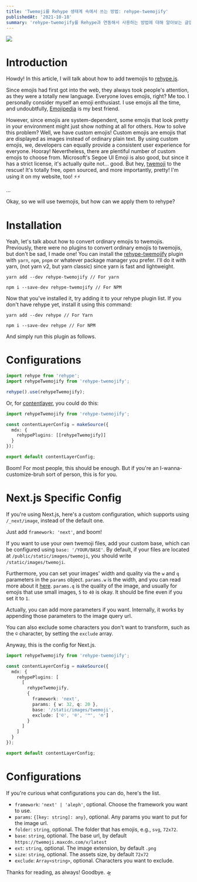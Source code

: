 ```yaml
---
title: 'Twemoji를 Rehype 생태계 속에서 쓰는 방법: rehype-twemojify'
publishedAt: '2021-10-18'
summary: 'rehype-twemojify를 Rehype과 연동해서 사용하는 방법에 대해 알아보는 글입니다.'
---
```


![](https://s3-alpha.figma.com/hub/file/338625855/c0c3061e-6431-432d-bc0e-f2ebab33bb4f-cover)

# Introduction

Howdy! In this article, I will talk about how to add twemojis to [rehype.js](https://github.com/rehypejs/rehype).

Since emojis had first got into the web, they always took people's attention, as they were a totally new language.
Everyone loves emojis, right? Me too. I personally consider myself an emoji enthusiast.
I use emojis all the time, and undoubtfully, [Emojipedia](https://emojipedia.com) is my best friend.

However, since emojis are system-dependent, some emojis that look pretty in your environment might just show nothing at all for others.
How to solve this problem? Well, we have custom emojis! Custom emojis are emojis that are displayed as images instead of ordinary plain text.
By using custom emojis, we, developers can equally provide a consistent user experience for everyone. Hooray!
Nevertheless, there are plentiful number of custom emojis to choose from.
Microsoft's Segoe UI Emoji is also good, but since it has a strict license, it's actually quite not... good.
But hey, [twemoji](https://twemoji.twitter.com/) to the rescue! It's totally free, open sourced, and more importantly, pretty!
I'm using it on my website, too! ⚡⚡

...

Okay, so we will use twemojis, but how can we apply them to rehype?

# Installation

Yeah, let's talk about how to convert ordinary emojis to twemojis.
Previously, there were no plugins to convert ordinary emojis to twemojis, but don't be sad, I made one!
You can install the [rehype-twemojify](https://www.npmjs.com/package/rehype-twemojify) plugin with `yarn`, `npm`, `pnpm` or whatever package manager you prefer.
I'll do it with yarn, (not yarn v2, but yarn classic) since yarn is fast and lightweight.

```
yarn add --dev rehype-twemojify // For yarn
```

```
npm i --save-dev rehype-twemojify // For NPM
```

Now that you've installed it, try adding it to your rehype plugin list.
If you don't have rehype yet, install it using this command:

```
yarn add --dev rehype // For Yarn
```

```
npm i --save-dev rehype // For NPM
```

And simply run this plugin as follows.

# Configurations

```ts
import rehype from 'rehype';
import rehypeTwemojify from 'rehype-twemojify';

rehype().use(rehypeTwemojify);
```

Or, for [contentlayer](https://www.contentlayer.dev/), you could do this:

```ts:contentlayer.config.ts
import rehypeTwemojify from 'rehype-twemojify';

const contentLayerConfig = makeSource({
  mdx: {
    rehypePlugins: [[rehypeTwemojify]]
  }
});

export default contentLayerConfig;
```

Boom! For most people, this should be enough. But if you're an I-wanna-customize-bruh sort of person, this is for you.

# Next.js Specific Config

If you're using Next.js, here's a custom configuration, which supports using `/_next/image`, instead of the default one.

Just add `framework: 'next'`, and boom!

If you want to use your own twemoji files, add your custom base, which can be configured using `base: '/YOUR/BASE'`.
By default, if your files are located at `/public/static/images/twemoji`, you should write `/static/images/twemoji`.

Furthermore, you can set your images' width and quality via the `w` and `q` parameters in the `params` object.
`params.w` is the width, and you can read more about it [here](https://github.com/vercel/next.js/issues/18413).
`params.q` is the quality of the image, and usually for emojis that use small images, `5` to `40` is okay.
It should be fine even if you set it to `1`.

Actually, you can add more parameters if you want. Internally, it works by appending those parameters to the image query url.

You can also exclude some characters you don't want to transform, such as the `©` character, by setting the `exclude` array.

Anyway, this is the config for Next.js.

```ts:contentlayer.config.ts
import rehypeTwemojify from 'rehype-twemojify';

const contentLayerConfig = makeSource({
  mdx: {
    rehypePlugins: [
      [
        rehypeTwemojify,
        {
          framework: 'next',
          params: { w: 32, q: 20 },
          base: '/static/images/twemoji',
          exclude: ['©', '®', '™', '℗']
        }
      ]
    ]
  }
});

export default contentLayerConfig;
```

# Configurations

If you're curious what configurations you can do, here's the list.

- `framework`: `'next' | 'aleph'`, optional. Choose the framework you want to use.
- `params`: `{[key: string]: any}`, optional. Any params you want to put for the image url.
- `folder`: `string`, optional. The folder that has emojis, e.g., `svg`, `72x72`.
- `base`: `string`, optional. The base url, by default `https://twemoji.maxcdn.com/v/latest`
- `ext`: `string`, optional. The image extension, by default `.png`
- `size`: `string`, optional. The assets size, by default `72x72`
- `exclude`: `Array<string>`, optional. Characters you want to exclude.

Thanks for reading, as always! Goodbye. 🛸
